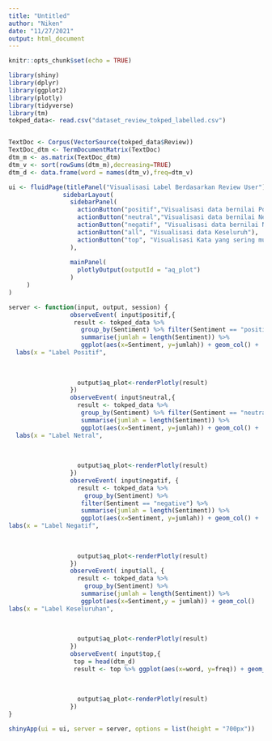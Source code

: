 ---
title: "Untitled"
author: "Niken"
date: "11/27/2021"
output: html_document
---

```{r setup, include=FALSE}
knitr::opts_chunk$set(echo = TRUE)
```

```{r}
library(shiny) 
library(dplyr) 
library(ggplot2) 
library(plotly) 
library(tidyverse)
library(tm)
tokped_data<- read.csv("dataset_review_tokped_labelled.csv") 


TextDoc <- Corpus(VectorSource(tokped_data$Review))
TextDoc_dtm <- TermDocumentMatrix(TextDoc)
dtm_m <- as.matrix(TextDoc_dtm)
dtm_v <- sort(rowSums(dtm_m),decreasing=TRUE)
dtm_d <- data.frame(word = names(dtm_v),freq=dtm_v)
```

```{r}
ui <- fluidPage(titlePanel("Visualisasi Label Berdasarkan Review User"),
               sidebarLayout(
                 sidebarPanel(
                   actionButton("positif","Visualisasi data bernilai Positif"),
                   actionButton("neutral","Visualisasi data bernilai Netral"),
                   actionButton("negatif", "Visualisasi data bernilai Negatif"),
                   actionButton("all", "Visualisasi data Keseluruh"),
                   actionButton("top", "Visualisasi Kata yang sering muncul")
                 ),
                
                 mainPanel(
                   plotlyOutput(outputId = "aq_plot")
                 )
     )
)
```

```{r server}
server <- function(input, output, session) {
                 observeEvent( input$positif,{
                  result <- tokped_data %>%
                    group_by(Sentiment) %>% filter(Sentiment == "positive") %>%
                    summarise(jumlah = length(Sentiment)) %>%
                    ggplot(aes(x=Sentiment, y=jumlah)) + geom_col() + 
  labs(x = "Label Positif", 
                                                                                        y = "Jumlah Review", 
                                                                                        title = "Grafik Label Positif", 
                                                                                        subtitle = "Visualisasi berdasarkan review bernilai positif")
                   output$aq_plot<-renderPlotly(result)
                 })
                 observeEvent( input$neutral,{
                   result <- tokped_data %>%
                    group_by(Sentiment) %>% filter(Sentiment == "neutral") %>%
                    summarise(jumlah = length(Sentiment)) %>%
                    ggplot(aes(x=Sentiment, y=jumlah)) + geom_col() + 
  labs(x = "Label Netral", 
                                                                                        y = "Jumlah Review", 
                                                                                        title = "Grafik Label Netral", 
                                                                                        subtitle = "Visualisasi berdasarkan review bernilai netral")
                   output$aq_plot<-renderPlotly(result)
                 })
                 observeEvent( input$negatif, { 
                   result <- tokped_data %>%
                     group_by(Sentiment) %>%
                    filter(Sentiment == "negative") %>% 
                    summarise(jumlah = length(Sentiment)) %>%
                    ggplot(aes(x=Sentiment, y=jumlah)) + geom_col() + 
labs(x = "Label Negatif", 
                                                                                        y = "Jumlah Review", 
                                                                                        title = "Grafik Label Negatif", 
                                                                                        subtitle = "Visualisasi berdasarkan review bernilai negatif")
                   output$aq_plot<-renderPlotly(result)
                 })
                 observeEvent( input$all, { 
                   result <- tokped_data %>%
                     group_by(Sentiment) %>%
                    summarise(jumlah = length(Sentiment)) %>%
                    ggplot(aes(x=Sentiment,y = jumlah)) + geom_col()
labs(x = "Label Keseluruhan", 
                                                                                        y = "Jumlah Review", 
                                                                                        title = "Grafik Label Keseluruhan", 
                                                                                        subtitle = "Perbandingan Label dari review seluruh pengguna")
                   output$aq_plot<-renderPlotly(result)
                 })
                 observeEvent( input$top,{
                  top = head(dtm_d)
                  result <- top %>% ggplot(aes(x=word, y=freq)) + geom_col() +coord_flip() + labs(x = "Kata",
                                                                                       y = "Frekuensi",
                                                                                       title = "Grafik kemunculan kata-kata",
                                                                                       subtitle = "Kata kata dengan kemunculan paling banyak")
                   output$aq_plot<-renderPlotly(result)
                 })
}
```

```{r run-app}
shinyApp(ui = ui, server = server, options = list(height = "700px"))
```